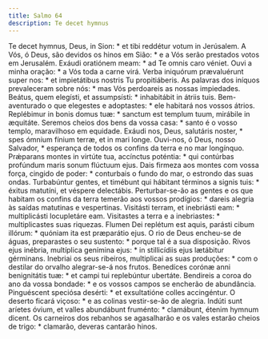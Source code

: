 ```yaml
---
title: Salmo 64
description: Te decet hymnus
---
```


<div class="side-by-side not-content">
  <span>
    Te decet hymnus, Deus, in Sion: * et tibi reddétur votum in Jerúsalem.
  </span>
  <span>
    A Vós, ó Deus, são devidos os hinos em Sião: * e a Vós serão prestados votos
    em Jerusalém.
  </span>
  <span>Exáudi oratiónem meam: * ad Te omnis caro véniet.</span>
  <span>Ouvi a minha oração: * a Vós toda a carne virá.</span>
  <span>
    Verba iniquórum prævaluérunt super nos: * et impietátibus nostris Tu
    propitiáberis.
  </span>
  <span>
    As palavras dos iníquos prevaleceram sobre nós: * mas Vós perdoareis as
    nossas impiedades.
  </span>
  <span>
    Beátus, quem elegísti, et assumpsísti: * inhabitábit in átriis tuis.
  </span>
  <span>
    Bem-aventurado o que elegestes e adoptastes: * ele habitará nos vossos
    átrios.
  </span>
  <span>
    Replébimur in bonis domus tuæ: * sanctum est templum tuum, mirábile in
    æquitáte.
  </span>
  <span>
    Seremos cheios dos bens da vossa casa: * santo é o vosso templo, maravilhoso
    em equidade.
  </span>
  <span>
    Exáudi nos, Deus, salutáris noster, * spes ómnium fínium terræ, et in mari
    longe.
  </span>
  <span>
    Ouvi-nos, ó Deus, nosso Salvador, * esperança de todos os confins da terra e
    no mar longínquo.
  </span>
  <span>
    Prǽparans montes in virtúte tua, accínctus poténtia: * qui contúrbas
    profúndum maris sonum flúctuum ejus.
  </span>
  <span>
    Dais firmeza aos montes com vossa força, cingido de poder: * conturbais o
    fundo do mar, o estrondo das suas ondas.
  </span>
  <span>
    Turbabúntur gentes, et timébunt qui hábitant términos a signis tuis: *
    éxitus matutíni, et véspere delectábis.
  </span>
  <span>
    Perturbar-se-ão as gentes e os que habitam os confins da terra temerão aos
    vossos prodígios: * dareis alegria às saídas matutinas e vespertinas.
  </span>
  <span>
    Visitásti terram, et inebriásti eam: * multiplicásti locupletáre eam.
  </span>
  <span>
    Visitastes a terra e a inebriastes: * multiplicastes suas riquezas.
  </span>
  <span>
    Flumen Dei replétum est aquis, parásti cibum illórum: * quóniam ita est
    præparátio ejus.
  </span>
  <span>
    O rio de Deus encheu-se de águas, preparastes o seu sustento: * porque tal é
    a sua disposição.
  </span>
  <span>
    Rivos ejus inébria, multíplica genímina ejus: * in stillicídiis ejus
    lætábitur gérminans.
  </span>
  <span>
    Inebriai os seus ribeiros, multiplicai as suas produções: * com o destilar
    do orvalho alegrar-se-á nos frutos.
  </span>
  <span>
    Benedíces corónæ anni benignitátis tuæ: * et campi tui replebúntur ubertáte.
  </span>
  <span>
    Bendireis a coroa do ano da vossa bondade: * e os vossos campos se encherão
    de abundância.
  </span>
  <span>
    Pinguéscent speciósa desérti: * et exsultatióne colles accingéntur.
  </span>
  <span>O deserto ficará viçoso: * e as colinas vestir-se-ão de alegria.</span>
  <span>
    Indúti sunt aríetes óvium, et valles abundábunt fruménto: * clamábunt,
    étenim hymnum dicent.
  </span>
  <span>
    Os carneiros dos rebanhos se agasalharão e os vales estarão cheios de trigo:
    * clamarão, deveras cantarão hinos.
  </span>
</div>
